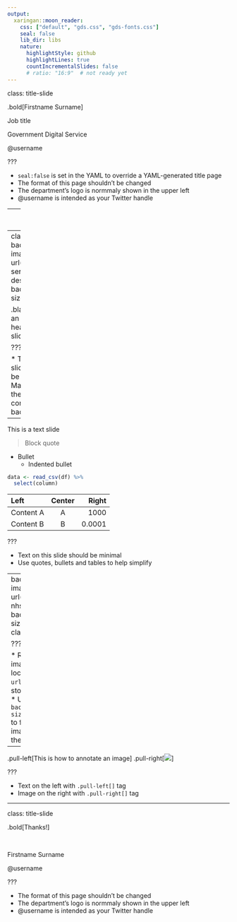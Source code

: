 ```yaml
---
output:
  xaringan::moon_reader:
    css: ["default", "gds.css", "gds-fonts.css"]
    seal: false
    lib_dir: libs
    nature:
      highlightStyle: github
      highlightLines: true
      countIncrementalSlides: false
      # ratio: "16:9"  # not ready yet
---
```

class: title-slide

.bold[Firstname Surname]

Job title

Government Digital Service

@username

???

* `seal:false` is set in the YAML to override a YAML-generated title page
* The format of this page shouldn't be changed
* The department's logo is normmaly shown in the upper left
* @username is intended as your Twitter handle

---
class: inverse

This is a heading slide

???

* Text on this slide should be minimal
* There's no background image

---
class: inverse
background-image: url("img/gds-service-design.jpg")
background-size: cover

.black[This is an image heading slide]

???

* Text on this slide should be minimal
* Make sure the text contrasts the background

---

This is a text slide

> Block quote

* Bullet
  * Indented bullet

```r
data <- read_csv(df) %>% 
  select(column)
```

| Left       | Center     | Right      |
| :--------- | :--------: | ---------: |
| Content A  | A          | 1000       |
| Content B  | B          | 0.0001     |

???

* Text on this slide should be minimal
* Use quotes, bullets and tables to help simplify

---
background-image: url("img/gds-nhs.jpg")
background-size: cover
class: inverse

???

* Refer to an image location with `url()` even if stored locally
* Use `background-size: cover` to fit the image within the slide

---

.pull-left[This is how to annotate an image]
.pull-right[![](img/gds-blog-bold.jpg)]

???

* Text on the left with `.pull-left[]` tag
* Image on the right with `.pull-right[]` tag

---
class: title-slide

.bold[Thanks!]

<br>

Firstname Surname

@username

???

* The format of this page shouldn't be changed
* The department's logo is normmaly shown in the upper left
* @username is intended as your Twitter handle